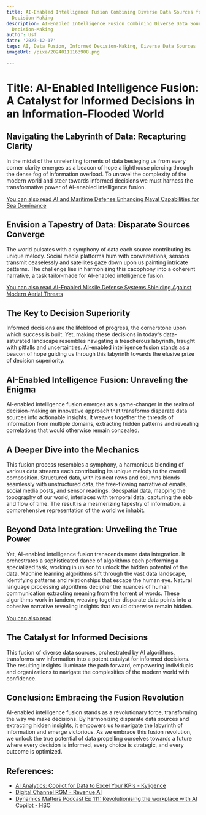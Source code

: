 ```yaml
---
title: AI-Enabled Intelligence Fusion Combining Diverse Data Sources for Informed
  Decision-Making
description: AI-Enabled Intelligence Fusion Combining Diverse Data Sources for Informed
  Decision-Making
author: Usf
date: '2023-12-17'
tags: AI, Data Fusion, Informed Decision-Making, Diverse Data Sources
imageUrl: /pixa/20240111163908.png

---
```

# Title: AI-Enabled Intelligence Fusion: A Catalyst for  Informed Decisions in an Information-Flooded World

## Navigating the Labyrinth of Data:  Recapturing Clarity

In the midst of the  unrelenting torrents of data besieging us from every corner  clarity emerges as a beacon of hope a lighthouse piercing through  the dense fog of information overload.  To  unravel the complexity of the modern world and steer towards informed decisions we must harness  the transformative power of AI-enabled intelligence fusion.

[You can also read AI and Maritime Defense Enhancing Naval Capabilities  for Sea  Dominance](AI%20and%20Maritime%20Defense%20Enhancing%20Naval%20Capabilities%20for%20Sea%20Dominance)


##  Envision  a Tapestry of Data: Disparate Sources Converge

The world pulsates with a symphony of data each source contributing its  unique melody. Social media  platforms hum with conversations, sensors transmit ceaselessly and satellites gaze down upon us painting intricate patterns. The  challenge lies in harmonizing this cacophony into a coherent narrative, a task  tailor-made for AI-enabled intelligence fusion.

[You can also read AI-Enabled Missile Defense Systems Shielding Against Modern Aerial Threats](AI-Enabled%20Missile%20Defense%20Systems%20Shielding%20Against%20Modern%20Aerial%20Threats)


## The Key to Decision Superiority

Informed decisions are the lifeblood of progress, the cornerstone upon which success is built.  Yet, making these decisions in today's data-saturated  landscape resembles navigating a treacherous labyrinth, fraught with pitfalls and uncertainties. AI-enabled intelligence fusion stands as a  beacon of hope guiding us through this labyrinth towards the elusive  prize of  decision superiority.

## AI-Enabled Intelligence Fusion: Unraveling the Enigma

AI-enabled intelligence fusion emerges as  a game-changer in the realm of decision-making  an innovative approach  that transforms disparate data sources into actionable insights. It weaves together  the threads of information from multiple domains, extracting hidden  patterns  and revealing correlations that would otherwise remain concealed.

## A Deeper Dive into the Mechanics

This  fusion process resembles a symphony, a harmonious blending of various data streams each contributing its unique melody to the overall composition. Structured data, with  its neat rows and columns blends seamlessly with unstructured data,  the free-flowing narrative of emails,  social media posts, and sensor readings. Geospatial data, mapping the topography of our world, interlaces with temporal data, capturing the  ebb and flow of time. The result is a mesmerizing tapestry of  information, a comprehensive representation of the world we inhabit.

## Beyond Data  Integration: Unveiling the True Power

Yet, AI-enabled intelligence fusion transcends mere data integration.  It orchestrates a sophisticated dance of algorithms each performing a specialized task, working in unison to unlock the hidden potential  of the data. Machine learning algorithms sift through the vast data landscape, identifying patterns and relationships that escape the human eye. Natural language processing algorithms decipher the nuances of human communication extracting meaning  from the torrent of words. These algorithms work in tandem,  weaving  together disparate data points into a  cohesive narrative revealing  insights that  would otherwise remain  hidden.

[You can also read ]()


## The  Catalyst for Informed Decisions

This  fusion of  diverse data sources, orchestrated by  AI algorithms, transforms  raw information into a potent catalyst  for informed decisions. The resulting insights illuminate the path forward, empowering individuals and organizations to navigate the complexities of the modern world with confidence.

## Conclusion: Embracing the Fusion Revolution

AI-enabled intelligence fusion  stands as a revolutionary force, transforming the way we  make decisions. By harmonizing disparate data sources and  extracting hidden insights, it empowers us to  navigate  the labyrinth of information and emerge victorious. As we embrace this fusion revolution, we unlock the  true potential of data propelling ourselves towards a future where every decision is informed, every choice is strategic, and  every outcome is optimized.

## References:
- [AI Analytics: Copilot for Data to Excel Your KPIs - Kyligence](https://kyligence.io/copilot/)
- [Digital Channel RGM - Revenue AI](https://revenue.ai/solutions/digital-channel-rgm/)
- [Dynamics Matters Podcast Ep 111: Revolutionising the workplace with AI Copilot - HSO](https://www.hso.com/podcast/dynamics-matters-podcast-ep-111-revolutionising-the-workplace-with-ai-copilot)
